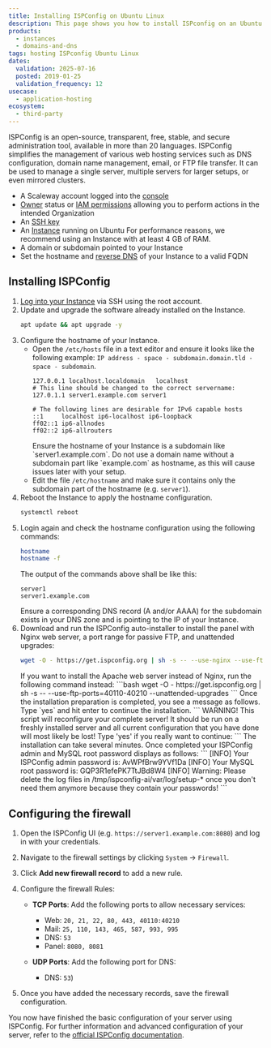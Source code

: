 ```yaml
---
title: Installing ISPConfig on Ubuntu Linux
description: This page shows you how to install ISPconfig on an Ubuntu Linux Instance.
products:
  - instances
  - domains-and-dns
tags: hosting ISPconfig Ubuntu Linux
dates:
  validation: 2025-07-16
  posted: 2019-01-25
  validation_frequency: 12
usecase:
  - application-hosting
ecosystem:
  - third-party
---
```



ISPConfig is an open-source, transparent, free, stable, and secure administration tool, available in more than 20 languages.
ISPConfig simplifies the management of various web hosting services such as DNS configuration, domain name management, email, or FTP file transfer.
It can be used to manage a single server, multiple servers for larger setups, or even mirrored clusters.

<Requirements />

- A Scaleway account logged into the [console](https://console.scaleway.com)
- [Owner](/iam/concepts/#owner) status or [IAM permissions](/iam/concepts/#permission) allowing you to perform actions in the intended Organization
- An [SSH key](/organizations-and-projects/how-to/create-ssh-key/)
- An [Instance](/instances/how-to/create-an-instance/) running on Ubuntu
  For performance reasons, we recommend using an Instance with at least 4 GB of RAM.
- A domain or subdomain pointed to your Instance
- Set the hostname and [reverse DNS](/instances/how-to/configure-reverse-dns/) of your Instance to a valid FQDN

## Installing ISPConfig

1. [Log into your Instance](/instances/how-to/connect-to-instance/) via SSH using the root account.
2. Update and upgrade the software already installed on the Instance.
    ```bash
    apt update && apt upgrade -y
    ```
3. Configure the hostname of your Instance.
    * Open the `/etc/hosts` file in a text editor and ensure it looks like the following example: `IP address - space - subdomain.domain.tld - space - subdomain`.
      ```
      127.0.0.1 localhost.localdomain   localhost
      # This line should be changed to the correct servername:
      127.0.1.1 server1.example.com server1

      # The following lines are desirable for IPv6 capable hosts
      ::1     localhost ip6-localhost ip6-loopback
      ff02::1 ip6-allnodes
      ff02::2 ip6-allrouters
      ```
      <Message type="note">
        Ensure the hostname of your Instance is a subdomain like `server1.example.com`. Do not use a domain name without a subdomain part like `example.com` as hostname, as this will cause issues later with your setup.
      </Message>
    * Edit the file `/etc/hostname` and make sure it contains only the subdomain part of the hostname (e.g. `server1`).
4. Reboot the Instance to apply the hostname configuration.
    ```bash
    systemctl reboot
    ```
5. Login again and check the hostname configuration using the following commands:
    ```bash
    hostname
    hostname -f
    ```
    The output of the commands above shall be like this:
    ```
    server1
    server1.example.com
    ```
    <Message type="important">
      Ensure a corresponding DNS record (A and/or AAAA) for the subdomain exists in your DNS zone and is pointing to the IP of your Instance.
    </Message>
6. Download and run the ISPConfig auto-installer to install the panel with Nginx web server, a port range for passive FTP, and unattended upgrades:
    ```bash
    wget -O - https://get.ispconfig.org | sh -s -- --use-nginx --use-ftp-ports=40110-40210 --unattended-upgrades
    ```
    <Message type="tip">
      If you want to install the Apache web server instead of Nginx, run the following command instead:
      ```bash
      wget -O - https://get.ispconfig.org | sh -s -- --use-ftp-ports=40110-40210 --unattended-upgrades
      ```
    </Message>
    Once the installation preparation is completed, you see a message as follows. Type `yes` and hit enter to continue the installation.
    ```
    WARNING! This script will reconfigure your complete server!
    It should be run on a freshly installed server and all current configuration that you have done will most likely be lost!
    Type 'yes' if you really want to continue:
    ```
    <Message type="note">
      The installation can take several minutes. Once completed your ISPConfig admin and MySQL root password displays as follows:
      ```
      [INFO] Your ISPConfig admin password is: AvWPfBrw9YVf1Da
      [INFO] Your MySQL root password is: GQP3R1efePK7TtJBd8W4
      [INFO] Warning: Please delete the log files in /tmp/ispconfig-ai/var/log/setup-* once you don't need them anymore because they contain your passwords!
      ```
    </Message>

## Configuring the firewall

1. Open the ISPConfig UI (e.g. `https://server1.example.com:8080`) and log in with your credentials.

2. Navigate to the firewall settings by clicking `System` -> `Firewall`.

3. Click **Add new firewall record** to add a new rule.

4. Configure the firewall Rules:
   - **TCP Ports**: Add the following ports to allow necessary services:
     - Web: `20, 21, 22, 80, 443, 40110:40210`
     - Mail: `25, 110, 143, 465, 587, 993, 995`
     - DNS: `53`
     - Panel: `8080, 8081`

   - **UDP Ports**: Add the following port for DNS:
     - DNS: `53`)

6. Once you have added the necessary records, save the firewall configuration.

You now have finished the basic configuration of your server using ISPConfig. For further information and advanced configuration of your server, refer to the [official ISPConfig documentation](https://www.ispconfig.org/documentation/).
